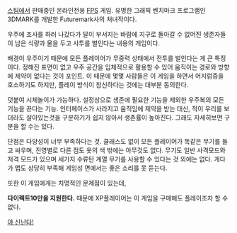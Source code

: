 [[스팀]]에서 판매중인 온라인전용 [[FPS]] 게임.
유명한 그래픽 벤치마크 프로그램인 3DMARK를 개발한 Futuremark사의 처녀작이다.

우주에 조사를 하러 나갔다가 달이 부서지는 바람에 지구로 돌아갈 수 없어진 생존자들이 남은 식량과 물을 두고 사투를 벌인다는 내용의 게임이다.

배경이 우주이기 때문에 모든 플레이어가 무중력 상태에서 전투를 벌인다는 게 큰 특징이다. 정해진 표면이 없고 우주 공간을 입체적으로 활용할 수 있어 움직이는 경로와 방향에 제약이 없다는 것이 포인트. 이 때문에 몇몇 사람들은 이 게임을 하면서 어지럼증을 호소하기도 하지만, 플레이 방식이 참신하다는 것에는 대부분 동의한다. 

덧붙여 시체놀이가 가능하다. 설정상으로 생존에 필요한 기능을 제외한 우주복의 모든 기능을 끈다는 기능. 인터페이스가 사라지고 움직임에 제약을 받는 대신, 적이 우리를 보더라도 살아있는것을 구분하기가 쉽지 않아서 생존률이 높아진다. 그래도 자세히보면 구분을 할 수는 있다.

단점은 다양성이 너무 부족하다는 것. 클래스도 없이 모든 플레이어가 똑같은 무기를 들고 싸우며, 진영별로 다른 점도 옷의 색 밖에는 아무것도 없다. 무기도 일반 사격모드와 저격 모드가 있으며 세가지 수류탄 계열 무기를 사용할 수 있다는 것 외에는 없다. 게다가 맵도 상당히 부족해 게임성 면에서는 좋은 소리를 못 듣는다.


또한 이 게임에게는 치명적인 문제점이 있는데,

'''다이렉트10만을 지원한다.''' 때문에 XP플레이어는 이 게임을 구매해도 플레이조차 할 수 없다.

[[야 신난다!]]
